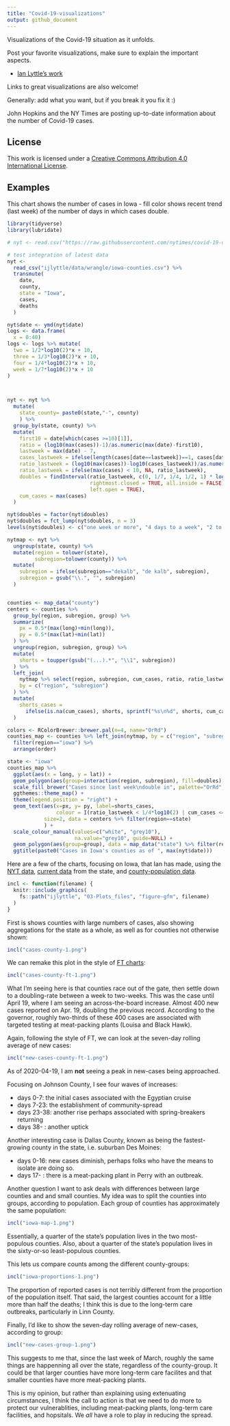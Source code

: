 ```yaml
---
title: "Covid-19-visualizations"
output: github_document
---
```


Visualizations of the Covid-19 situation as it unfolds.

Post your favorite visualizations, make sure to explain the important aspects. 

- [Ian Lyttle's work](ijlyttle/README.md)

Links to great visualizations are also welcome!

Generally: add what you want, but if you break it you fix it :)

John Hopkins and the NY Times are posting up-to-date information about the number of Covid-19 cases. 

## License

This work is licensed under a [Creative Commons Attribution 4.0 International License](https://creativecommons.org/licenses/by/4.0/).

## Examples

This chart shows the number of cases in Iowa - fill color shows recent trend (last week) of the number of days in which cases double.

```r
library(tidyverse)
library(lubridate)

# nyt <- read.csv("https://raw.githubusercontent.com/nytimes/covid-19-data/master/us-counties.csv", stringsAsFactors = FALSE)

# test integration of latest data
nyt <- 
  read_csv("ijlyttle/data/wrangle/iowa-counties.csv") %>%
  transmute(
    date, 
    county,
    state = "Iowa",
    cases,
    deaths
  )

nyt$date <- ymd(nyt$date)
logs <- data.frame(
  x = 0:40)
logs <- logs %>% mutate(
  two = 1/2*log10(2)*x + 10,
  three = 1/3*log10(2)*x + 10,
  four = 1/4*log10(2)*x + 10,
  week = 1/7*log10(2)*x + 10
)



nyt <- nyt %>% 
  mutate(
    state_county= paste0(state,"-", county)
    ) %>%
  group_by(state, county) %>%
  mutate(
    first10 = date[which(cases >=10)[1]],
    ratio = (log10(max(cases))-1)/as.numeric(max(date)-first10),
    lastweek = max(date) - 7,
    cases_lastweek = ifelse(length(cases[date==lastweek])==1, cases[date==lastweek], 10),
    ratio_lastweek = (log10(max(cases))-log10(cases_lastweek))/as.numeric(max(date)-lastweek),
    ratio_lastweek = ifelse(max(cases) < 10, NA, ratio_lastweek),
    doubles = findInterval(ratio_lastweek, c(0, 1/7, 1/4, 1/2, 1) * log10(2), 
                           rightmost.closed = TRUE, all.inside = FALSE,
                           left.open = TRUE),
    cum_cases = max(cases)
  )

nyt$doubles = factor(nyt$doubles)
nyt$doubles = fct_lump(nyt$doubles, n = 3)
levels(nyt$doubles) <- c("one week or more", "4 days to a week", "2 to 4 days", "fewer than 2 days")

nytmap <- nyt %>% 
  ungroup(state, county) %>% 
  mutate(region = tolower(state),
         subregion=tolower(county)) %>%
  mutate(
    subregion = ifelse(subregion=="dekalb", "de kalb", subregion),
    subregion = gsub("\\.", "", subregion)
  )


counties <- map_data("county")
centers <- counties %>%
  group_by(region, subregion, group) %>%
  summarize(
    px = 0.5*(max(long)+min(long)),
    py = 0.5*(max(lat)+min(lat))
  ) %>%
  ungroup(region, subregion, group) %>%
  mutate(
    shorts = toupper(gsub("(...).*", "\\1", subregion))
  ) %>% 
  left_join(
    nytmap %>% select(region, subregion, cum_cases, ratio, ratio_lastweek) %>% unique(), 
    by = c("region", "subregion")
  ) %>%
  mutate(
    shorts_cases = 
      ifelse(is.na(cum_cases), shorts, sprintf("%s\n%d", shorts, cum_cases))
  )

colors <- RColorBrewer::brewer.pal(n=4, name="OrRd")
counties_map <- counties %>% left_join(nytmap, by = c("region", "subregion")) %>%
  filter(region=="iowa") %>%
  arrange(order) 

state <- "iowa"
counties_map %>% 
  ggplot(aes(x = long, y = lat)) +
  geom_polygon(aes(group=interaction(region, subregion), fill=doubles), colour="grey50", size=0.15) +
  scale_fill_brewer("Cases since last week\ndouble in", palette="OrRd", na.value = "white") + #labels=c("one week or more", "4 days to one week", "2 to 4 days", "fewer than 2 days", NA),  ) +
  ggthemes::theme_map() +
  theme(legend.position = "right") +
  geom_text(aes(x=px, y= py, label=shorts_cases, 
                colour = I(ratio_lastweek < 1/4*log10(2) | cum_cases <= 10)),   
            size=2, data = centers %>% filter(region==state)
            ) +
  scale_colour_manual(values=c("white", "grey10"), 
                      na.value="grey10", guide=NULL) +
  geom_polygon(aes(group=group), data = map_data("state") %>% filter(region==state), colour="grey30", fill=NA, size=0.25)  +
  ggtitle(paste0("Cases in Iowa's counties as of ", max(nyt$date)))
```

Here are a few of the charts, focusing on Iowa, that Ian has made, using the [NYT data](https://github.com/nytimes/covid-19-data), [current data](https://coronavirus.iowa.gov/pages/access) from the state, and [county-population data](https://www.icip.iastate.edu/tables/population/counties-estimates).

```r
incl <- function(filename) {
  knitr::include_graphics(
    fs::path("ijlyttle", "03-Plots_files", "figure-gfm", filename)
  )
}
```

First is shows counties with large numbers of cases, also showing aggregations for the state as a whole, as well as for counties not otherwise shown:

```r
incl("cases-county-1.png")
```

We can remake this plot in the style of [FT charts](https://www.ft.com/coronavirus-latest):

```r
incl("cases-county-ft-1.png")
```

What I'm seeing here is that counties race out of the gate, then settle down to a doubling-rate between a week to two-weeks. This was the case until April 19, where I am seeing an across-the-board increase. Almost 400 new cases reported on Apr. 19, doubling the previous record. According to the governor, roughly two-thirds of these 400 cases are associated with targeted testing at meat-packing plants (Louisa and Black Hawk).

Again, following the style of FT, we can look at the seven-day rolling average of new cases:

```r
incl("new-cases-county-ft-1.png")
```

As of 2020-04-19, I am **not** seeing a peak in new-cases being approached. 

Focusing on Johnson County, I see four waves of increases:

- days 0-7: the initial cases associated with the Egyptian cruise 
- days 7-23: the establishment of community-spread
- days 23-38: another rise perhaps associated with spring-breakers returning
- days 38- : another uptick

Another interesting case is Dallas County, known as being the fastest-growing county in the state, i.e. suburban Des Moines:

- days 0-16: new cases diminish, perhaps folks who have the means to isolate are doing so.
- days 17- : there is a meat-packing plant in Perry with an outbreak.

Another question I want to ask deals with differences between large counties and and small counties. My idea was to split the counties into groups, according to population. Each group of counties has approximately the same population:

```r
incl("iowa-map-1.png")
```

Essentially, a quarter of the state's population lives in the two most-populous counties. Also, about a quarter of the state's population lives in the sixty-or-so least-populous counties.

This lets us compare counts among the different county-groups:

```r
incl("iowa-proportions-1.png")
```

The proportion of reported cases is not terribly different from the proportion of the population itself. That said, the largest counties account for a little more than half the deaths; I think this is due to the long-term care outbreaks, particularly in Linn County.

Finally, I'd like to show the seven-day rolling average of new-cases, according to group:

```r
incl("new-cases-group-1.png")
```

This suggests to me that, since the last week of March, roughly the same things are happenning all over the state, regardless of the county-group. It could be that larger counties have more long-term care facilites and that smaller counties have more meat-packing plants. 

This is my opinion, but rather than explaining using extenuating circumstances, I think the call to action is that we need to do more to protect our vulnerablities, including meat-packing plants, long-term care facilities, and hopsitals. We *all* have a role to play in reducing the spread.


